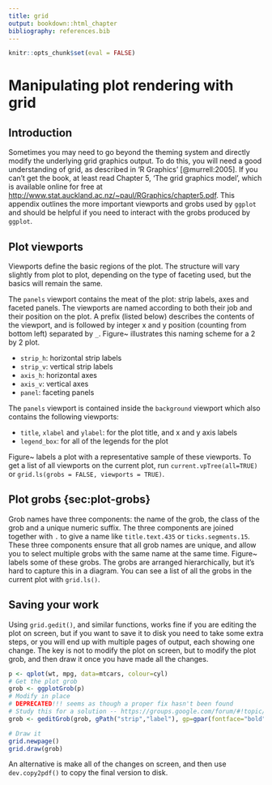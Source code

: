 ```yaml
---
title: grid
output: bookdown::html_chapter
bibliography: references.bib
---
```


```r
knitr::opts_chunk$set(eval = FALSE)
```

# Manipulating plot rendering with grid {#cha:grid}

## Introduction

Sometimes you may need to go beyond the theming system and directly modify the underlying grid graphics output.  To do this, you will need a good understanding of grid, as described in 'R Graphics' [@murrell:2005].  If you can't get the book, at least read Chapter 5, 'The grid graphics model', which is available online for free at  <http://www.stat.auckland.ac.nz/~paul/RGraphics/chapter5.pdf>.  This appendix outlines the more important viewports and grobs used by `ggplot` and should be helpful if you need to interact with the grobs produced by `ggplot`. \index{Grid} \index{Package!grid}

## Plot viewports {#sec:plot-viewports}

Viewports define the basic regions of the plot.  The structure will vary slightly from plot to plot, depending on the type of faceting used, but the basics will remain the same. \index{Viewports} \index{Grid!viewports}

The `panels` viewport contains the meat of the plot: strip labels, axes and faceted panels.  The viewports are named according to both their job and their position on the plot.  A prefix (listed below) describes the contents of the viewport, and is followed by integer x and y position (counting from bottom left) separated by `_`.  Figure~\ref{fig:panelvp} illustrates this naming scheme for a 2 by 2 plot.

* `strip_h`: horizontal strip labels
* `strip_v`: vertical strip labels
* `axis_h`: horizontal axes
* `axis_v`: vertical axes
* `panel`: faceting panels

\begin{figure}[htbp]
  \centering
    \includegraphics[width=0.5 \linewidth]{diagrams/grid-panelvp}
  \caption{Naming scheming of the panel viewports.}
  \label{fig:panelvp}
\end{figure}

The `panels` viewport is contained inside the `background` viewport which also contains the following viewports:

* `title`, `xlabel` and `ylabel`: for the plot title, and x and y axis labels
* `legend_box`: for all of the legends for the plot

\noindent Figure~\ref{fig:viewports} labels a plot with a representative sample of these viewports.  To get a list of all viewports on the current plot, run `current.vpTree(all=TRUE)` or `grid.ls(grobs = FALSE, viewports = TRUE)`.

\begin{figure}[htbp]
  \centering
    \includegraphics[width=\linewidth]{diagrams/grid-viewports}
  \caption{Diagram showing the structure and names of viewports.}
  \label{fig:viewports}
\end{figure}

## Plot grobs {sec:plot-grobs}

Grob names have three components: the name of the grob, the class of the grob and a unique numeric suffix.  The three components are joined together with `.` to give a name like `title.text.435` or `ticks.segments.15`.  These three components ensure that all grob names are unique, and allow you to select multiple grobs with the same name at the same time.  Figure~\ref{fig:grobs} labels some of these grobs.  The grobs are arranged hierarchically, but it's hard to capture this in a diagram.  You can see a list of all the grobs in the current plot with `grid.ls()`.  \index{Grid!grobs}

\begin{figure}[htbp]
  \centering
    \includegraphics[width=\linewidth]{diagrams/grid-grobs}
  \caption{A selection of the most important grobs.}
  \label{fig:grobs}
\end{figure}

<!--
% \section{Editing existing objects on the plot}
% \label{sec:grid-existing}
% 
% From time to time, the theming system will not give you enough control.  This may occur if you want to modify a single element of a plot, like one grid line or a single label.  Where possible, using the theming system will be easier, because using grid will affect a component, but not the space saved for that element.
% 
% Most of the difficulty in modifying elements of the plot is figuring out what the grob you want to modify is called.  Once you have that you can use {\tt grid.gedit}, to locate and then modify that grob. 
% 
% To fully identify a grob, you need to use a \code{gPath}.  A \code{gPath} can either be a string specifying a single grob name, or a sequence of grob names that describe hierarchy to travel down to get to the grob of interest with the {\tt gPath} function.  Using a string will find all grobs with that name regardless of their position in the hierarchy.  For example, {\tt "label"} will find all grobs called label, regardless of where they are.  To be more specific, using {\tt gPath("parent", "child")} will only find grobs named ``child'' with a parent called ``parent''.  For example, {\tt gPath("xaxis", "label")} will locate only labels on the x-axis.
% 
% Modifying a grob requires some knowledge of the different parameters of the grob.  This is where the second part of the grob name is useful, as it will tell you whether you are modifying a line, or a rect or a text grob.  You can get more information by looking at the documentation for that grob, eg. {\tt ?grid.rect, ?grid.text, ?grid.lines}   As well as individual parameters, all grobs share a common set of graphical parameters described in Table \ref{tbl:gpar}. [Specifications](#cha:specifications) describes the values that these may take.
% 
% \begin{table}
%   \begin{center}
%   \begin{tabular}{lll}
%     \toprule
%     Grid parameter & \ggplot aesthetic &  Description \\
%     \midrule
%     lwd & size & Line width (in pts) \\
%     col & colour & Border colour \\
%     fill  & fill & Fill colour \\
%     fontsize & size & Font size (in pts) \\
%     fontface & --- & Font face (bold, italic, ...) \\
%     \bottomrule
%   \end{tabular}
%   \end{center}
%   \caption{Common graphical parameters for grid grobs.  Note that point size is controlled separately.}
%   \label{tbl:gpar}
% \end{table}
% 
% In this example, we edit the font of all labels.
% 
% \begin{alltt}
% qplot(mpg, wt, data = mtcars, facets = . ~ cyl)
% \includegraphics[width=0.75\linewidth]{grid1}
% grid.gedit("text", gp = gpar(fontsize=14, col="red"))
% \includegraphics[width=0.75\linewidth]{grid2}
% \end{alltt}
% % dev.copy2pdf(file = "grid1.pdf", width = 6, height = 3)
% % dev.copy2pdf(file = "grid2.pdf", width = 6, height = 3)
% 
% To edit just one type of label, we need to use the hierarchy of grobs and the {\tt gPath} function:
% 
% \begin{alltt}
% qplot(mpg, wt, data = mtcars, facets = . ~ cyl)
% grid.gedit(gPath("strip","text"), gp = gpar(fontface="bold"))
% \includegraphics[width=0.75\linewidth]{grid3}
% grid.gedit(gPath("axis_h", "text"), gp = gpar(col="red"))
% \includegraphics[width=0.75\linewidth]{grid4}
% \end{alltt}
% % dev.copy2pdf(file = "grid3.pdf", width = 6, height = 3)
% % dev.copy2pdf(file = "grid4.pdf", width = 6, height = 3)
-->

## Saving your work {#sec:grid-save}

Using `grid.gedit()`, and similar functions, works fine if you are editing the plot on screen, but if you want to save it to disk you need to take some extra steps, or you will end up with multiple pages of output, each showing one change.  The key is not to modify the plot on screen, but to modify the plot grob, and then draw it once you have made all the changes. \index{Saving!grid graphics}

```r
p <- qplot(wt, mpg, data=mtcars, colour=cyl)
# Get the plot grob
grob <- ggplotGrob(p)
# Modify in place
# DEPRECATED!!! seems as though a proper fix hasn't been found
# Study this for a solution -- https://groups.google.com/forum/#!topic/ggplot2/iygHrbUNy7w
grob <- geditGrob(grob, gPath("strip","label"), gp=gpar(fontface="bold"))

# Draw it
grid.newpage()
grid.draw(grob)
```

An alternative is make all of the changes on screen, and then use `dev.copy2pdf()` to copy the final version to disk.

